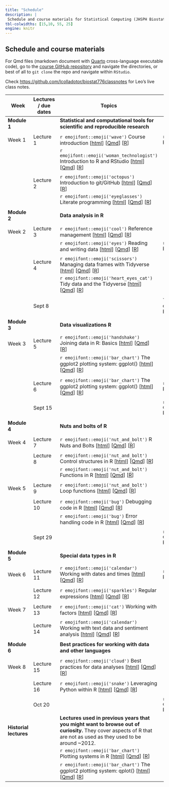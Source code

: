 ```yaml
---
title: "Schedule"
description: |
 Schedule and course materials for Statistical Computing (JHSPH Biostatistics 140.776).
tbl-colwidths: [15,10, 55, 25]
engine: knitr
---
```


## Schedule and course materials

For Qmd files (markdown document with [Quarto](https://quarto.org/docs/authoring/markdown-basics.html) cross-language executable code), go to the [course GitHub repository](https://github.com/lcolladotor/jhustatcomputing) and navigate the directories, or best of all to `git clone` the repo and navigate within `RStudio`.

Check <https://github.com/lcolladotor/biostat776classnotes> for Leo's live class notes.

::: column-page
| Week         | Lectures / due dates | Topics                                                                                                                                                                                                                                                                                                                                                                                                    | Projects                                                                                                                                                                                                                                                                              |     |
|---------------|---------------|---------------|---------------|---------------|
| **Module 1** |                      | **Statistical and computational tools for scientific and reproducible research**                                                                                                                                                                                                                                                                                                                          |                                                                                                                                                                                                                                                                                       |     |
|              |                      |                                                                                                                                                                                                                                                                                                                                                                                                           |                                                                                                                                                                                                                                                                                       |     |
| Week 1       | Lecture 1            | `r emojifont::emoji('wave')` Course introduction \[[html](posts/01-welcome/index.html)\] \[[Qmd](https://github.com/lcolladotor/jhustatcomputing/blob/main/posts/01-welcome/index.qmd)\] \[[R](https://github.com/lcolladotor/jhustatcomputing/blob/main/posts/01-welcome/index.R)\]                                                                                                                      | `r emojifont::emoji('palm_tree')` Project 0 \[[html](projects/project-0/index.html)\] \[[Qmd](https://github.com/lcolladotor/jhustatcomputing/blob/main/projects/project-0/index.qmd)\] \[[R](https://github.com/lcolladotor/jhustatcomputing/blob/main/projects/project-0/index.R)\] |     |
|              |                      | `r emojifont::emoji('woman_technologist')` Introduction to R and RStudio \[[html](posts/02-introduction-to-r-and-rstudio/index.html)\] \[[Qmd](https://github.com/lcolladotor/jhustatcomputing/blob/main/posts/02-introduction-to-r-and-rstudio/index.qmd)\] \[[R](https://github.com/lcolladotor/jhustatcomputing/blob/main/posts/02-introduction-to-r-and-rstudio/index.R)\]                            |                                                                                                                                                                                                                                                                                       |     |
|              |                      |                                                                                                                                                                                                                                                                                                                                                                                                           |                                                                                                                                                                                                                                                                                       |     |
|              | Lecture 2            | `r emojifont::emoji('octopus')` Introduction to git/GitHub \[[html](posts/03-introduction-to-gitgithub/index.html)\] \[[Qmd](https://github.com/lcolladotor/jhustatcomputing/blob/main/posts/03-introduction-to-gitgithub/index.qmd)\] \[[R](https://github.com/lcolladotor/jhustatcomputing/blob/main/posts/03-introduction-to-gitgithub/index.R)\]                                                      |                                                                                                                                                                                                                                                                                       |     |
|              |                      | `r emojifont::emoji('eyeglasses')` Literate programming \[[html](posts/05-literate-programming/index.html)\] \[[Qmd](https://github.com/lcolladotor/jhustatcomputing/blob/main/posts/05-literate-programming/index.qmd)\] \[[R](https://github.com/lcolladotor/jhustatcomputing/blob/main/posts/05-literate-programming/index.R)\]                                                                        |                                                                                                                                                                                                                                                                                       |     |
|              |                      |                                                                                                                                                                                                                                                                                                                                                                                                           |                                                                                                                                                                                                                                                                                       |     |
| **Module 2** |                      | **Data analysis in R**                                                                                                                                                                                                                                                                                                                                                                                    |                                                                                                                                                                                                                                                                                       |     |
|              |                      |                                                                                                                                                                                                                                                                                                                                                                                                           |                                                                                                                                                                                                                                                                                       |     |
| Week 2       | Lecture 3            | `r emojifont::emoji('cool')` Reference management \[[html](posts/06-reference-management/index.html)\] \[[Qmd](https://github.com/lcolladotor/jhustatcomputing/blob/main/posts/06-reference-management/index.qmd)\] \[[R](https://github.com/lcolladotor/jhustatcomputing/blob/main/posts/06-reference-management/index.R)\]                                                                              |                                                                                                                                                                                                                                                                                       |     |
|              |                      | `r emojifont::emoji('eyes')` Reading and writing data \[[html](posts/07-reading-and-writing-data/index.html)\] \[[Qmd](https://github.com/lcolladotor/jhustatcomputing/blob/main/posts/07-reading-and-writing-data/index.qmd)\] \[[R](https://github.com/lcolladotor/jhustatcomputing/blob/main/posts/07-reading-and-writing-data/index.R)\]                                                              | `r emojifont::emoji('palm_tree')` Project 1 \[[html](projects/project-1/index.html)\] \[[Qmd](https://github.com/lcolladotor/jhustatcomputing/blob/main/projects/project-1/index.qmd)\] \[[R](https://github.com/lcolladotor/jhustatcomputing/blob/main/projects/project-1/index.R)\] |     |
|              |                      |                                                                                                                                                                                                                                                                                                                                                                                                           |                                                                                                                                                                                                                                                                                       |     |
|              | Lecture 4            | `r emojifont::emoji('scissors')` Managing data frames with Tidyverse \[[html](posts/08-managing-data-frames-with-tidyverse/index.html)\] \[[Qmd](https://github.com/lcolladotor/jhustatcomputing/blob/main/posts/08-managing-data-frames-with-tidyverse/index.qmd)\] \[[R](https://github.com/lcolladotor/jhustatcomputing/blob/main/posts/08-managing-data-frames-with-tidyverse/index.R)\]              |                                                                                                                                                                                                                                                                                       |     |
|              |                      | `r emojifont::emoji('heart_eyes_cat')` Tidy data and the Tidyverse \[[html](posts/09-tidy-data-and-the-tidyverse/index.html)\] \[[Qmd](https://github.com/lcolladotor/jhustatcomputing/blob/main/posts/09-tidy-data-and-the-tidyverse/index.qmd)\] \[[R](https://github.com/lcolladotor/jhustatcomputing/blob/main/posts/09-tidy-data-and-the-tidyverse/index.R)\]                                        |                                                                                                                                                                                                                                                                                       |     |
|              |                      |                                                                                                                                                                                                                                                                                                                                                                                                           |                                                                                                                                                                                                                                                                                       |     |
|              | Sept 8               |                                                                                                                                                                                                                                                                                                                                                                                                           | \``r emojifont::emoji('fallen_leaf')` Project 0 due                                                                                                                                                                                                                                   |     |
|              |                      |                                                                                                                                                                                                                                                                                                                                                                                                           |                                                                                                                                                                                                                                                                                       |     |
| **Module 3** |                      | **Data visualizations R**                                                                                                                                                                                                                                                                                                                                                                                 |                                                                                                                                                                                                                                                                                       |     |
|              |                      |                                                                                                                                                                                                                                                                                                                                                                                                           |                                                                                                                                                                                                                                                                                       |     |
| Week 3       | Lecture 5            | `r emojifont::emoji('handshake')` Joining data in R: Basics \[[html](posts/10-joining-data-in-r/index.html)\] \[[Qmd](https://github.com/lcolladotor/jhustatcomputing/blob/main/posts/10-joining-data-in-r/index.qmd)\] \[[R](https://github.com/lcolladotor/jhustatcomputing/blob/main/posts/10-joining-data-in-r/index.R)\]                                                                             |                                                                                                                                                                                                                                                                                       |     |
|              |                      | `r emojifont::emoji('bar_chart')` The ggplot2 plotting system: ggplot() \[[html](posts/13-ggplot2-plotting-system-part-2/index.html)\] \[[Qmd](https://github.com/lcolladotor/jhustatcomputing/blob/main/posts/13-ggplot2-plotting-system-part-2/index.qmd)\] \[[R](https://github.com/lcolladotor/jhustatcomputing/blob/main/posts/13-ggplot2-plotting-system-part-2/index.R)\]                          |                                                                                                                                                                                                                                                                                       |     |
|              |                      |                                                                                                                                                                                                                                                                                                                                                                                                           |                                                                                                                                                                                                                                                                                       |     |
|              | Lecture 6            | `r emojifont::emoji('bar_chart')` The ggplot2 plotting system: ggplot() \[[html](posts/13-ggplot2-plotting-system-part-2/index.html)\] \[[Qmd](https://github.com/lcolladotor/jhustatcomputing/blob/main/posts/13-ggplot2-plotting-system-part-2/index.qmd)\] \[[R](https://github.com/lcolladotor/jhustatcomputing/blob/main/posts/13-ggplot2-plotting-system-part-2/index.R)\]                          | `r emojifont::emoji('palm_tree')` Project 2 \[[html](projects/project-2/index.html)\] \[[Qmd](https://github.com/lcolladotor/jhustatcomputing/blob/main/projects/project-2/index.qmd)\] \[[R](https://github.com/lcolladotor/jhustatcomputing/blob/main/projects/project-2/index.R)\] |     |
|              |                      |                                                                                                                                                                                                                                                                                                                                                                                                           |                                                                                                                                                                                                                                                                                       |     |
|              | Sept 15              |                                                                                                                                                                                                                                                                                                                                                                                                           | `r emojifont::emoji('fallen_leaf')` Project 1 due                                                                                                                                                                                                                                     |     |
|              |                      |                                                                                                                                                                                                                                                                                                                                                                                                           |                                                                                                                                                                                                                                                                                       |     |
| **Module 4** |                      | **Nuts and bolts of R**                                                                                                                                                                                                                                                                                                                                                                                   |                                                                                                                                                                                                                                                                                       |     |
|              |                      |                                                                                                                                                                                                                                                                                                                                                                                                           |                                                                                                                                                                                                                                                                                       |     |
| Week 4       | Lecture 7            | `r emojifont::emoji('nut_and_bolt')` R Nuts and Bolts \[[html](posts/14-r-nuts-and-bolts/index.html)\] \[[Qmd](https://github.com/lcolladotor/jhustatcomputing/blob/main/posts/14-r-nuts-and-bolts/index.qmd)\] \[[R](https://github.com/lcolladotor/jhustatcomputing/blob/main/posts/14-r-nuts-and-bolts/index.R)\]                                                                                      |                                                                                                                                                                                                                                                                                       |     |
|              |                      |                                                                                                                                                                                                                                                                                                                                                                                                           |                                                                                                                                                                                                                                                                                       |     |
|              | Lecture 8            | `r emojifont::emoji('nut_and_bolt')` Control structures in R \[[html](posts/15-control-structures/index.html)\] \[[Qmd](https://github.com/lcolladotor/jhustatcomputing/blob/main/posts/15-control-structures/index.qmd)\] \[[R](https://github.com/lcolladotor/jhustatcomputing/blob/main/posts/15-control-structures/index.R)\]                                                                         |                                                                                                                                                                                                                                                                                       |     |
|              |                      | `r emojifont::emoji('nut_and_bolt')` Functions in R \[[html](posts/16-functions/index.html)\] \[[Qmd](https://github.com/lcolladotor/jhustatcomputing/blob/main/posts/16-functions/index.qmd)\] \[[R](https://github.com/lcolladotor/jhustatcomputing/blob/main/posts/16-functions/index.R)\]                                                                                                             |                                                                                                                                                                                                                                                                                       |     |
|              |                      |                                                                                                                                                                                                                                                                                                                                                                                                           |                                                                                                                                                                                                                                                                                       |     |
| Week 5       | Lecture 9            | `r emojifont::emoji('nut_and_bolt')` Loop functions \[[html](posts/17-loop-functions/index.html)\] \[[Qmd](https://github.com/lcolladotor/jhustatcomputing/blob/main/posts/17-loop-functions/index.qmd)\] \[[R](https://github.com/lcolladotor/jhustatcomputing/blob/main/posts/17-loop-functions/index.R)\]                                                                                              |                                                                                                                                                                                                                                                                                       |     |
|              |                      |                                                                                                                                                                                                                                                                                                                                                                                                           |                                                                                                                                                                                                                                                                                       |     |
|              | Lecture 10           | `r emojifont::emoji('bug')` Debugging code in R \[[html](posts/18-debugging-r-code/index.html)\] \[[Qmd](https://github.com/lcolladotor/jhustatcomputing/blob/main/posts/18-debugging-r-code/index.qmd)\] \[[R](https://github.com/lcolladotor/jhustatcomputing/blob/main/posts/18-debugging-r-code/index.R)\]                                                                                            |                                                                                                                                                                                                                                                                                       |     |
|              |                      | `r emojifont::emoji('bug')` Error handling code in R \[[html](posts/19-error-handling-and-generation/index.html)\] \[[Qmd](https://github.com/lcolladotor/jhustatcomputing/blob/main/posts/19-error-handling-and-generation/index.qmd)\] \[[R](https://github.com/lcolladotor/jhustatcomputing/blob/main/posts/19-error-handling-and-generation/index.R)\]                                                |                                                                                                                                                                                                                                                                                       |     |
|              |                      |                                                                                                                                                                                                                                                                                                                                                                                                           |                                                                                                                                                                                                                                                                                       |     |
|              | Sept 29              |                                                                                                                                                                                                                                                                                                                                                                                                           | `r emojifont::emoji('fallen_leaf')` Project 2 due                                                                                                                                                                                                                                     |     |
|              |                      |                                                                                                                                                                                                                                                                                                                                                                                                           |                                                                                                                                                                                                                                                                                       |     |
| **Module 5** |                      | **Special data types in R**                                                                                                                                                                                                                                                                                                                                                                               |                                                                                                                                                                                                                                                                                       |     |
|              |                      |                                                                                                                                                                                                                                                                                                                                                                                                           |                                                                                                                                                                                                                                                                                       |     |
| Week 6       | Lecture 11           | `r emojifont::emoji('calendar')` Working with dates and times \[[html](posts/20-working-with-dates-and-times/index.html)\] \[[Qmd](https://github.com/lcolladotor/jhustatcomputing/blob/main/posts/20-working-with-dates-and-times/index.qmd)\] \[[R](https://github.com/lcolladotor/jhustatcomputing/blob/main/posts/20-working-with-dates-and-times/index.R)\]                                          | `r emojifont::emoji('palm_tree')` Project 3 \[[html](projects/project-3/index.html)\] \[[Qmd](https://github.com/lcolladotor/jhustatcomputing/blob/main/projects/project-3/index.qmd)\] \[[R](https://github.com/lcolladotor/jhustatcomputing/blob/main/projects/project-3/index.R)\] |     |
|              |                      |                                                                                                                                                                                                                                                                                                                                                                                                           |                                                                                                                                                                                                                                                                                       |     |
|              | Lecture 12           | `r emojifont::emoji('sparkles')` Regular expressions \[[html](posts/21-regular-expressions/index.html)\] \[[Qmd](https://github.com/lcolladotor/jhustatcomputing/blob/main/posts/21-regular-expressions/index.qmd)\] \[[R](https://github.com/lcolladotor/jhustatcomputing/blob/main/posts/21-regular-expressions/index.R)\]                                                                              |                                                                                                                                                                                                                                                                                       |     |
|              |                      |                                                                                                                                                                                                                                                                                                                                                                                                           |                                                                                                                                                                                                                                                                                       |     |
| Week 7       | Lecture 13           | `r emojifont::emoji('cat')` Working with factors \[[html](posts/22-working-with-factors/index.html)\] \[[Qmd](https://github.com/lcolladotor/jhustatcomputing/blob/main/posts/22-working-with-factors/index.qmd)\] \[[R](https://github.com/lcolladotor/jhustatcomputing/blob/main/posts/22-working-with-factors/index.R)\]                                                                               |                                                                                                                                                                                                                                                                                       |     |
|              |                      |                                                                                                                                                                                                                                                                                                                                                                                                           |                                                                                                                                                                                                                                                                                       |     |
|              | Lecture 14           | `r emojifont::emoji('calendar')` Working with text data and sentiment analysis \[[html](posts/23-working-with-text-sentiment-analysis/index.html)\] \[[Qmd](https://github.com/lcolladotor/jhustatcomputing/blob/main/posts/23-working-with-text-sentiment-analysis/index.qmd)\] \[[R](https://github.com/lcolladotor/jhustatcomputing/blob/main/posts/23-working-with-text-sentiment-analysis/index.R)\] |                                                                                                                                                                                                                                                                                       |     |
|              |                      |                                                                                                                                                                                                                                                                                                                                                                                                           |                                                                                                                                                                                                                                                                                       |     |
| **Module 6** |                      | **Best practices for working with data and other languages**                                                                                                                                                                                                                                                                                                                                              |                                                                                                                                                                                                                                                                                       |     |
|              |                      |                                                                                                                                                                                                                                                                                                                                                                                                           |                                                                                                                                                                                                                                                                                       |     |
| Week 8       | Lecture 15           | `r emojifont::emoji('cloud')` Best practices for data analyses \[[html](posts/24-best-practices-data-analyses/index.html)\] \[[Qmd](https://github.com/lcolladotor/jhustatcomputing/blob/main/posts/24-best-practices-data-analyses/index.qmd)\] \[[R](https://github.com/lcolladotor/jhustatcomputing/blob/main/posts/24-best-practices-data-analyses/index.R)\]                                         |                                                                                                                                                                                                                                                                                       |     |
|              |                      |                                                                                                                                                                                                                                                                                                                                                                                                           |                                                                                                                                                                                                                                                                                       |     |
|              | Lecture 16           | `r emojifont::emoji('snake')` Leveraging Python within R \[[html](posts/25-python-for-r-users/index.html)\] \[[Qmd](https://github.com/lcolladotor/jhustatcomputing/blob/main/posts/25-python-for-r-users/index.qmd)\] \[[R](https://github.com/lcolladotor/jhustatcomputing/blob/main/posts/25-python-for-r-users/index.R)\]                                                                             |                                                                                                                                                                                                                                                                                       |     |
|              |                      |                                                                                                                                                                                                                                                                                                                                                                                                           |                                                                                                                                                                                                                                                                                       |     |
|              | Oct 20               |                                                                                                                                                                                                                                                                                                                                                                                                           | `r emojifont::emoji('fallen_leaf')` Project 3 due                                                                                                                                                                                                                                     |     |
| **Historial lectures** |                      | **Lectures used in previous years that you might want to browse out of curiosity.** They cover aspects of R that are not as used as they used to be around ~2012.                                                                                                                                                                                                                                                                                                                                             |                                                                                                                                                                                                                                                                                       |     |
|              |                      | `r emojifont::emoji('bar_chart')` Plotting systems in R \[[html](posts/11-plotting-systems/index.html)\] \[[Qmd](https://github.com/lcolladotor/jhustatcomputing/blob/main/posts/11-plotting-systems/index.qmd)\] \[[R](https://github.com/lcolladotor/jhustatcomputing/blob/main/posts/11-plotting-systems/index.R)\]                                                                                    |                                                                                                                                                                                                                                                                                       |     |
|              |                      | `r emojifont::emoji('bar_chart')` The ggplot2 plotting system: qplot() \[[html](posts/12-ggplot2-plotting-system-part-1/index.html)\] \[[Qmd](https://github.com/lcolladotor/jhustatcomputing/blob/main/posts/12-ggplot2-plotting-system-part-1/index.qmd)\] \[[R](https://github.com/lcolladotor/jhustatcomputing/blob/main/posts/12-ggplot2-plotting-system-part-1/index.R)\]                           |                                                                                                                                                                                                                                                                                       |     |
:::
